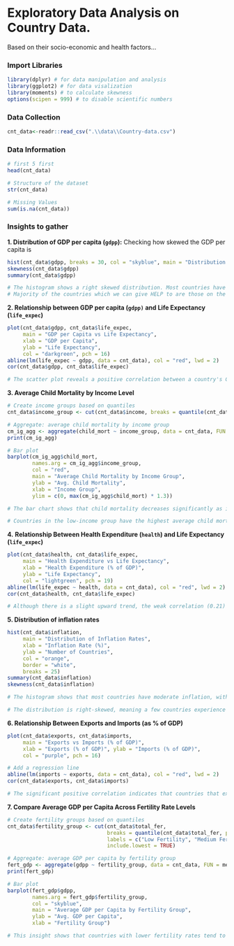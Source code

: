 # Exploratory Data Analysis on Country Data.

Based on their socio-economic and health factors...

### Import Libraries

```r
library(dplyr) # for data manipulation and analysis
library(ggplot2) # for data visalization
library(moments) # to calculate skewness
options(scipen = 999) # to disable scientific numbers
```

### Data Collection

```r
cnt_data<-readr::read_csv(".\\data\\Country-data.csv")
```

### Data Information

```r
# first 5 first
head(cnt_data)
```

```r
# Structure of the dataset
str(cnt_data)
```

```r
# Missing Values
sum(is.na(cnt_data))
```

### Insights to gather

**1. Distribution of GDP per capita (`gdpp`):** Checking how skewed the GDP per capita is

```r
hist(cnt_data$gdpp, breaks = 30, col = "skyblue", main = "Distribution of GDP per Capita", xlab = "GDP per Capita", ylab = "Number of Countries")
skewness(cnt_data$gdpp)
summary(cnt_data$gdpp)

# The histogram shows a right skewed distribution. Most countries have relatively low GDP per capita (below $5,000), while a few countries are extremely wealthy, pushing the upper range beyond $100,000, showing a significant global economic disparity.
# Majority of the countries which we can give HELP to are those on the low side where the individuals in those countries don't generate enough income.
```

**2. Relationship between GDP per capita (`gdpp)` and Life Expectancy (`life_expec`)**

```r
plot(cnt_data$gdpp, cnt_data$life_expec, 
     main = "GDP per Capita vs Life Expectancy", 
     xlab = "GDP per Capita", 
     ylab = "Life Expectancy", 
     col = "darkgreen", pch = 16)
abline(lm(life_expec ~ gdpp, data = cnt_data), col = "red", lwd = 2)
cor(cnt_data$gdpp, cnt_data$life_expec)

# The scatter plot reveals a positive correlation between a country's GDP per capita and its average life expectancy. This suggests that higher economic prosperity often leads to better healthcare, nutrition, and living conditions, contributing to longer lives.
```

**3. Average Child Mortality by Income Level**

```r
# Create income groups based on quantiles
cnt_data$income_group <- cut(cnt_data$income, breaks = quantile(cnt_data$income, probs = c(0, 0.33, 0.66, 1)), labels = c("Low Income", "Middle Income", "High Income"), include.lowest = TRUE)

# Aggregate: average child mortality by income group
cm_ig_agg <- aggregate(child_mort ~ income_group, data = cnt_data, FUN = mean)
print(cm_ig_agg)

# Bar plot
barplot(cm_ig_agg$child_mort,
        names.arg = cm_ig_agg$income_group,
        col = "red",
        main = "Average Child Mortality by Income Group",
        ylab = "Avg. Child Mortality",
        xlab = "Income Group",
        ylim = c(0, max(cm_ig_agg$child_mort) * 1.3))

# The bar chart shows that child mortality decreases significantly as income level increases.

# Countries in the low-income group have the highest average child mortality, while high-income countries experience the lowest, highlighting how economic status affects child survival rates.
```

**4.** **Relationship Between Health Expenditure (`health`) and Life Expectancy (`life_expec`)**

```r
plot(cnt_data$health, cnt_data$life_expec,
     main = "Health Expenditure vs Life Expectancy",
     xlab = "Health Expenditure (% of GDP)",
     ylab = "Life Expectancy",
     col = "lightgreen", pch = 19)
abline(lm(life_expec ~ health, data = cnt_data), col = "red", lwd = 2)
cor(cnt_data$health, cnt_data$life_expec)

# Although there is a slight upward trend, the weak correlation (0.21) shows that health spending alone doesn’t strongly predict life expectancy across countries. This highlights the importance of how resources are used, not just how much is spent.
```

**5. Distribution of inflation rates**

```r
hist(cnt_data$inflation,
     main = "Distribution of Inflation Rates",
     xlab = "Inflation Rate (%)",
     ylab = "Number of Countries",
     col = "orange",
     border = "white",
     breaks = 25)
summary(cnt_data$inflation)
skewness(cnt_data$inflation)

# The histogram shows that most countries have moderate inflation, with a few outliers having very high or very low rates.

# The distribution is right-skewed, meaning a few countries experience extremely high inflation, and the issue of economic instability could be said to be present in those regions. The outliers with negative(lower than 0) rates could be said to be experiencing deflation
```

**6. Relationship Between Exports and Imports (as % of GDP)**

```r
plot(cnt_data$exports, cnt_data$imports,
     main = "Exports vs Imports (% of GDP)",
     xlab = "Exports (% of GDP)", ylab = "Imports (% of GDP)",
     col = "purple", pch = 16)

# Add a regression line
abline(lm(imports ~ exports, data = cnt_data), col = "red", lwd = 2)
cor(cnt_data$exports, cnt_data$imports)

# The significant positive correlation indicates that countries that export more tend to also rely on imports, either for raw materials, intermediate goods, or consumption.
```

**7. Compare Average GDP per Capita Across Fertility Rate Levels**

```r
# Create fertility groups based on quantiles
cnt_data$fertility_group <- cut(cnt_data$total_fer,
                                breaks = quantile(cnt_data$total_fer, probs = c(0, 0.33, 0.66, 1)),
                                labels = c("Low Fertility", "Medium Fertility", "High Fertility"),
                                include.lowest = TRUE)

# Aggregate: average GDP per capita by fertility group
fert_gdp <- aggregate(gdpp ~ fertility_group, data = cnt_data, FUN = mean)
print(fert_gdp)

# Bar plot
barplot(fert_gdp$gdpp,
        names.arg = fert_gdp$fertility_group,
        col = "skyblue",
        main = "Average GDP per Capita by Fertility Group",
        ylab = "Avg. GDP per Capita",
        xlab = "Fertility Group")

# This insight shows that countries with lower fertility rates tend to have higher GDP per capita, reflecting an inverse relationship where wealthier nations generally have fewer children per woman, possibly due to better education, development and access to healthcare.
```
